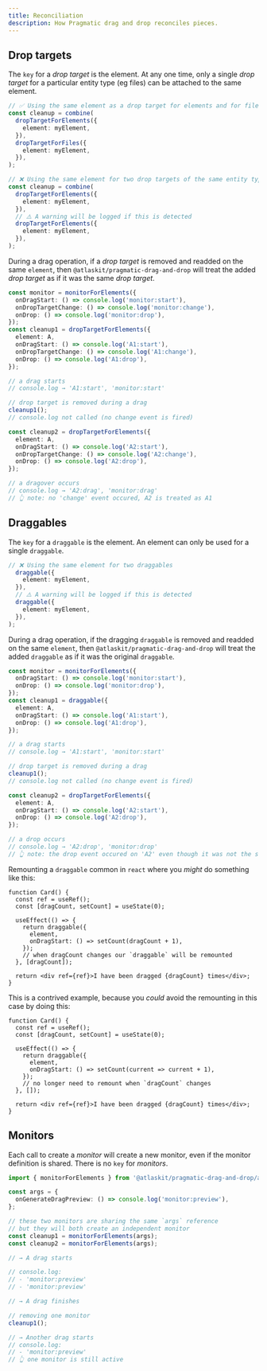 ```yaml
---
title: Reconciliation
description: How Pragmatic drag and drop reconciles pieces.
---
```


## Drop targets

The `key` for a _drop target_ is the element. At any one time, only a single _drop target_ for a particular entity type (eg files) can be attached to the same element.

```ts
// ✅ Using the same element as a drop target for elements and for files
const cleanup = combine(
  dropTargetForElements({
    element: myElement,
  }),
  dropTargetForFiles({
    element: myElement,
  }),
);
```

```ts
// ❌ Using the same element for two drop targets of the same entity type is not allowed
const cleanup = combine(
  dropTargetForElements({
    element: myElement,
  }),
  // ⚠️ A warning will be logged if this is detected
  dropTargetForElements({
    element: myElement,
  }),
);
```

During a drag operation, if a _drop target_ is removed and readded on the same `element`, then `@atlaskit/pragmatic-drag-and-drop` will treat the added _drop target_ as if it was the same _drop target_.

```ts
const monitor = monitorForElements({
  onDragStart: () => console.log('monitor:start'),
  onDropTargetChange: () => console.log('monitor:change'),
  onDrop: () => console.log('monitor:drop'),
});
const cleanup1 = dropTargetForElements({
  element: A,
  onDragStart: () => console.log('A1:start'),
  onDropTargetChange: () => console.log('A1:change'),
  onDrop: () => console.log('A1:drop'),
});

// a drag starts
// console.log → 'A1:start', 'monitor:start'

// drop target is removed during a drag
cleanup1();
// console.log not called (no change event is fired)

const cleanup2 = dropTargetForElements({
  element: A,
  onDragStart: () => console.log('A2:start'),
  onDropTargetChange: () => console.log('A2:change'),
  onDrop: () => console.log('A2:drop'),
});

// a dragover occurs
// console.log → 'A2:drag', 'monitor:drag'
// 👆 note: no 'change' event occured, A2 is treated as A1
```

## Draggables

The `key` for a `draggable` is the element. An element can only be used for a single `draggable`.

```ts
// ❌ Using the same element for two draggables
  draggable({
    element: myElement,
  }),
  // ⚠️ A warning will be logged if this is detected
  draggable({
    element: myElement,
  }),
);
```

During a drag operation, if the dragging `draggable` is removed and readded on the same `element`, then `@atlaskit/pragmatic-drag-and-drop` will treat the added `draggable` as if it was the original `draggable`.

```ts
const monitor = monitorForElements({
  onDragStart: () => console.log('monitor:start'),
  onDrop: () => console.log('monitor:drop'),
});
const cleanup1 = draggable({
  element: A,
  onDragStart: () => console.log('A1:start'),
  onDrop: () => console.log('A1:drop'),
});

// a drag starts
// console.log → 'A1:start', 'monitor:start'

// drop target is removed during a drag
cleanup1();
// console.log not called (no change event is fired)

const cleanup2 = dropTargetForElements({
  element: A,
  onDragStart: () => console.log('A2:start'),
  onDrop: () => console.log('A2:drop'),
});

// a drop occurs
// console.log → 'A2:drop', 'monitor:drop'
// 👆 note: the drop event occured on 'A2' even though it was not the same `draggable()` as the original drag
```

Remounting a `draggable` common in `react` where you _might_ do something like this:

```tsx
function Card() {
  const ref = useRef();
  const [dragCount, setCount] = useState(0);

  useEffect(() => {
    return draggable({
      element,
      onDragStart: () => setCount(dragCount + 1),
    });
    // when dragCount changes our `draggable` will be remounted
  }, [dragCount]);

  return <div ref={ref}>I have been dragged {dragCount} times</div>;
}
```

This is a contrived example, because you _could_ avoid the remounting in this case by doing this:

```tsx
function Card() {
  const ref = useRef();
  const [dragCount, setCount] = useState(0);

  useEffect(() => {
    return draggable({
      element,
      onDragStart: () => setCount(current => current + 1),
    });
    // no longer need to remount when `dragCount` changes
  }, []);

  return <div ref={ref}>I have been dragged {dragCount} times</div>;
}
```

## Monitors

Each call to create a _monitor_ will create a new monitor, even if the monitor definition is shared. There is no `key` for _monitors_.

```ts
import { monitorForElements } from '@atlaskit/pragmatic-drag-and-drop/adapter/element';

const args = {
  onGenerateDragPreview: () => console.log('monitor:preview'),
};

// these two monitors are sharing the same `args` reference
// but they will both create an independent monitor
const cleanup1 = monitorForElements(args);
const cleanup2 = monitorForElements(args);

// → A drag starts

// console.log:
// - 'monitor:preview'
// - 'monitor:preview'

// → A drag finishes

// removing one monitor
cleanup1();

// → Another drag starts
// console.log:
// - 'monitor:preview'
// 👆 one monitor is still active
```
